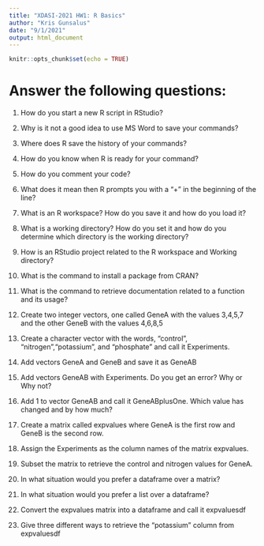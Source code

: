 ```yaml
---
title: "XDASI-2021 HW1: R Basics"
author: "Kris Gunsalus"
date: "9/1/2021"
output: html_document
---
```


```r
knitr::opts_chunk$set(echo = TRUE)
```

# Answer the following questions:

01) How do you start a new R script in RStudio?

02) Why is it not a good idea to use MS Word to save your commands?

03) Where does R save the history of your commands?

04) How do you know when R is ready for your command?

05) How do you comment your code?

06) What does it mean then R prompts you with a  "+" in the beginning of the line?

07) What is an R workspace? How do you save it and how do you load it?

08) What is a working directory? How do you set it and how do you determine which directory is the working directory?

09) How is an RStudio project related to the R workspace and Working directory?

10) What is the command to install a package from CRAN?

11) What is the command to retrieve documentation related to a function and its usage?

12) Create two integer vectors, one called GeneA with the values 3,4,5,7 and the other GeneB with the values 4,6,8,5

13) Create a character vector with the words, "control", "nitrogen","potassium", and "phosphate" and call it Experiments.

14) Add vectors GeneA and GeneB and save it as GeneAB

15) Add vectors GeneAB with Experiments. Do you get an error? Why or Why not?

16) Add 1 to vector GeneAB and call it GeneABplusOne. Which value has changed and by how much?

17) Create a matrix called expvalues where GeneA is the first row and GeneB is the second row.

18) Assign the Experiments as the column names of the matrix expvalues.

19) Subset the matrix to retrieve the control and nitrogen values for GeneA.

20) In what situation would you prefer a dataframe over a matrix?

21) In what situation would you prefer a list over a dataframe?

22) Convert the expvalues matrix into a dataframe and call it expvaluesdf

23) Give three different ways to retrieve the “potassium” column from expvaluesdf